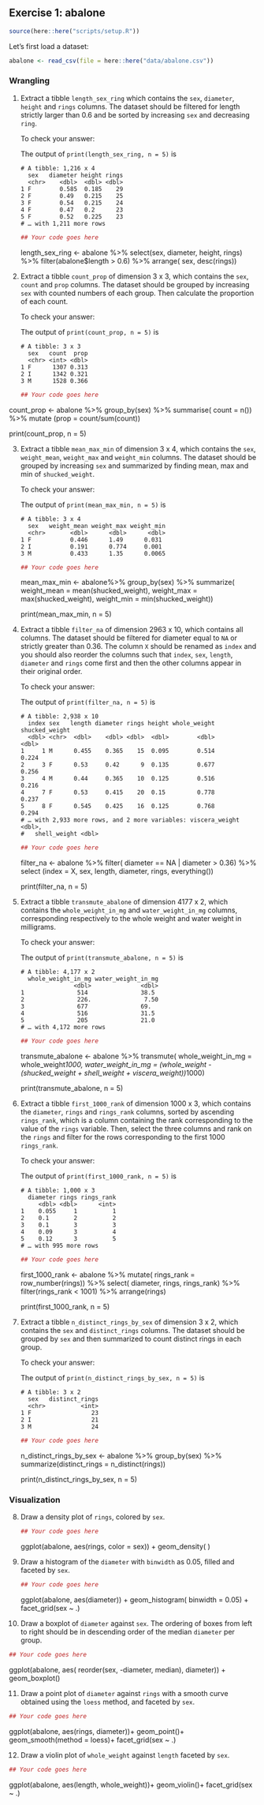 ## Exercise 1: abalone

```r
source(here::here("scripts/setup.R"))
```

Let's first load a dataset:

```r
abalone <- read_csv(file = here::here("data/abalone.csv"))
```

### Wrangling

1. Extract a tibble `length_sex_ring` which contains the `sex`, `diameter`,
   `height` and `rings` columns. The dataset should be filtered for
   length strictly larger than 0.6 and be sorted by increasing `sex` and
   decreasing `ring`.

   To check your answer:

   The output of `print(length_sex_ring, n = 5)` is

   ```
   # A tibble: 1,216 x 4
     sex   diameter height rings
     <chr>    <dbl>  <dbl> <dbl>
   1 F        0.585  0.185    29
   2 F        0.49   0.215    25
   3 F        0.54   0.215    24
   4 F        0.47   0.2      23
   5 F        0.52   0.225    23
   # … with 1,211 more rows
   ```
   
   ```r
   ## Your code goes here
   ```
length_sex_ring <- abalone %>% select(sex, diameter, height, rings)  %>% filter(abalone$length > 0.6) %>% arrange( sex, desc(rings))


2. Extract a tibble `count_prop` of dimension 3 x 3,
   which contains the `sex`, `count` and `prop` columns.
   The dataset should be grouped by increasing `sex` with counted numbers
   of each group. Then calculate the proportion of each count.

   To check your answer:

   The output of `print(count_prop, n = 5)` is

   ```
   # A tibble: 3 x 3
     sex   count  prop
     <chr> <int> <dbl>
   1 F      1307 0.313
   2 I      1342 0.321
   3 M      1528 0.366
   ```
   
   ```r
   ## Your code goes here
   ```
   
count_prop <- abalone %>% group_by(sex) %>% summarise( count = n()) %>% mutate (prop = count/sum(count))

print(count_prop, n = 5)

3. Extract a tibble `mean_max_min` of dimension 3 x 4, which contains the
   `sex`, `weight_mean`, `weight_max` and `weight_min` columns.
   The dataset should be grouped by increasing `sex` and summarized by
   finding mean, max and min of `shucked_weight`.

   To check your answer:

   The output of `print(mean_max_min, n = 5)` is

   ```
   # A tibble: 3 x 4
     sex   weight_mean weight_max weight_min
     <chr>       <dbl>      <dbl>      <dbl>
   1 F           0.446      1.49      0.031
   2 I           0.191      0.774     0.001
   3 M           0.433      1.35      0.0065
   ```
   
   ```r
   ## Your code goes here
   ```
   
   mean_max_min <- abalone%>% group_by(sex) %>% summarize( weight_mean = mean(shucked_weight),
   weight_max = max(shucked_weight), weight_min = min(shucked_weight))
   
   print(mean_max_min, n = 5)
   
4. Extract a tibble `filter_na` of dimension 2963 x 10,
   which contains all columns. The dataset should be filtered for diameter
   equal to `NA` or strictly greater than 0.36. The column `X` should be
   renamed as `index` and you should also reorder the columns such that
   `index`, `sex`, `length`, `diameter` and `rings` come first and then
   the other columns appear in their original order.

   To check your answer:

   The output of `print(filter_na, n = 5)` is

   ```
   # A tibble: 2,938 x 10
     index sex   length diameter rings height whole_weight shucked_weight
     <dbl> <chr>  <dbl>    <dbl> <dbl>  <dbl>        <dbl>          <dbl>
   1     1 M      0.455    0.365    15  0.095        0.514          0.224
   2     3 F      0.53     0.42      9  0.135        0.677          0.256
   3     4 M      0.44     0.365    10  0.125        0.516          0.216
   4     7 F      0.53     0.415    20  0.15         0.778          0.237
   5     8 F      0.545    0.425    16  0.125        0.768          0.294
   # … with 2,933 more rows, and 2 more variables: viscera_weight <dbl>,
   #   shell_weight <dbl>
   ```
   
   ```r
   ## Your code goes here
   ```
   
   filter_na <- abalone %>% filter( diameter == NA | diameter > 0.36) %>% select (index = X, sex, length, diameter, rings, everything())
   
   print(filter_na, n = 5)
   
5. Extract a tibble `transmute_abalone` of dimension 4177 x 2,
   which contains the `whole_weight_in_mg` and `water_weight_in_mg` columns,
   corresponding respectively to the whole weight and water weight in
   milligrams.

   To check your answer:

   The output of `print(transmute_abalone, n = 5)` is

   ```
   # A tibble: 4,177 x 2
     whole_weight_in_mg water_weight_in_mg
                  <dbl>              <dbl>
   1               514               38.5
   2               226.               7.50
   3               677               69.
   4               516               31.5
   5               205               21.0
   # … with 4,172 more rows
   ```
   
   ```r
   ## Your code goes here
   ```
   
   transmute_abalone <- abalone %>% transmute( whole_weight_in_mg = whole_weight*1000, water_weight_in_mg = (whole_weight - (shucked_weight + shell_weight + viscera_weight))*1000)
   
   print(transmute_abalone, n = 5)
   
   
6. Extract a tibble `first_1000_rank` of dimension 1000 x 3,
   which contains the `diameter`, `rings` and `rings_rank` columns, sorted
   by ascending `rings_rank`, which is a column containing the rank
   corresponding to the value of the `rings` variable.
   Then, select the three columns and rank on the `rings` and
   filter for the rows corresponding to the first 1000 `rings_rank`.

   To check your answer:

   The output of `print(first_1000_rank, n = 5)` is

   ```
   # A tibble: 1,000 x 3
     diameter rings rings_rank
        <dbl> <dbl>      <int>
   1    0.055     1          1
   2    0.1       2          2
   3    0.1       3          3
   4    0.09      3          4
   5    0.12      3          5
   # … with 995 more rows
   ```
   
   ```r
   ## Your code goes here
   ```
   first_1000_rank <- abalone %>% mutate( rings_rank = row_number(rings)) %>% select( diameter, rings, rings_rank) %>% filter(rings_rank < 1001) %>% arrange(rings)
   
   print(first_1000_rank, n = 5)
   
   
7. Extract a tibble `n_distinct_rings_by_sex` of dimension 3 x 2,
   which contains the `sex` and `distinct_rings` columns.
   The dataset should be grouped by `sex` and then summarized to
   count distinct rings in each group.

   To check your answer:

   The output of `print(n_distinct_rings_by_sex, n = 5)` is

   ```
   # A tibble: 3 x 2
     sex   distinct_rings
     <chr>          <int>
   1 F                 23
   2 I                 21
   3 M                 24
   ```
   
   ```r
   ## Your code goes here
   ```
   
   n_distinct_rings_by_sex <- abalone %>% group_by(sex) %>% summarize(distinct_rings = n_distinct(rings))
   
   print(n_distinct_rings_by_sex, n = 5)
   
  
### Visualization

8. Draw a density plot of `rings`, colored by `sex`.
  
   ```r
   ## Your code goes here
   ```
   
 
   ggplot(abalone, aes(rings, color = sex)) +
   geom_density( )
  
9. Draw a histogram of the `diameter` with `binwidth` as 0.05,
   filled and faceted by `sex`.
  
   ```r
   ## Your code goes here
   ```
   
 
   
   ggplot(abalone, aes(diameter)) +
   geom_histogram( binwidth = 0.05) +
   facet_grid(sex ~ .)
   
  
10. Draw a boxplot of `diameter` against `sex`.
   The ordering of boxes from left to right should be in descending order
   of the median `diameter` per group.
  
   ```r
   ## Your code goes here
   ```
   

   ggplot(abalone, aes( reorder(sex, -diameter, median), diameter)) +
   geom_boxplot()

  
11. Draw a point plot of `diameter` against `rings` with a smooth curve
   obtained using the `loess` method, and faceted by `sex`.
  
   ```r
   ## Your code goes here
   ```
  
  ggplot(abalone, aes(rings, diameter))+
  geom_point()+
  geom_smooth(method = loess)+
  facet_grid(sex ~ .)
  

  
12. Draw a violin plot of `whole_weight` against `length` faceted by `sex`.

   ```r
   ## Your code goes here
   ```
   
   ggplot(abalone, aes(length, whole_weight))+
   geom_violin()+
   facet_grid(sex ~ .)
  
  